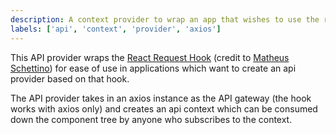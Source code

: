 ```yaml
---
description: A context provider to wrap an app that wishes to use the react-request-hook api provider
labels: ['api', 'context', 'provider', 'axios']
---
```


This API provider wraps the [React Request Hook](https://github.com/schettino/react-request-hook)  (credit to [Matheus Schettino](https://github.com/schettino))
for ease of use in applications which want to create an api provider based on that hook.

The API provider takes in an axios instance as the API gateway (the hook works with axios only) and creates an api context which can be consumed 
down the component tree by anyone who subscribes to the context.


